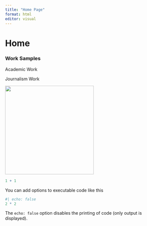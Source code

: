 ```yaml
---
title: "Home Page"
format: html
editor: visual
---
```


# Home

### Work Samples

Academic Work

Journalism Work

![](Ahart_Jenna_SED_5133/Ahart_Jenna_SED_5250.jpg){width="288"}

```r
1 + 1
```

You can add options to executable code like this

```r
#| echo: false
2 * 2
```

The `echo: false` option disables the printing of code (only output is displayed).
